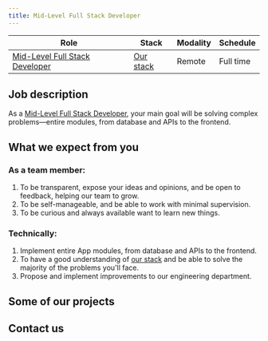```yaml
---
title: Mid-Level Full Stack Developer
---
```



| Role                                                                                            | Stack                                       | Modality | Schedule  |
| ----------------------------------------------------------------------------------------------- | ------------------------------------------- | -------- | --------- |
| [Mid-Level Full Stack Developer](/docs/engineering/career/roles#mid-level-full-stack-developer) | [Our stack](/docs/engineering/technologies) | Remote   | Full time |

## Job description

<InitialJobDescription />

As a [Mid-Level Full Stack Developer](/docs/engineering/career/roles#mid-level-full-stack-developer), your main goal will be solving complex problems—entire modules, from database and APIs to the frontend.

## What we expect from you

<MidLevelFullStackDeveloperRequisites />

### As a team member:

1. To be transparent, expose your ideas and opinions, and be open to feedback, helping our team to grow.
1. To be self-manageable, and be able to work with minimal supervision.
1. To be curious and always available want to learn new things.

### Technically:

1. Implement entire App modules, from database and APIs to the frontend.
1. To have a good understanding of [our stack](/docs/engineering/technologies) and be able to solve the majority of the problems you'll face.
1. Propose and implement improvements to our engineering department.

<!-- ## What we offer -->

## Some of our projects

<SomeProjects />

## Contact us

<CultureTip />

<ContactUs />
